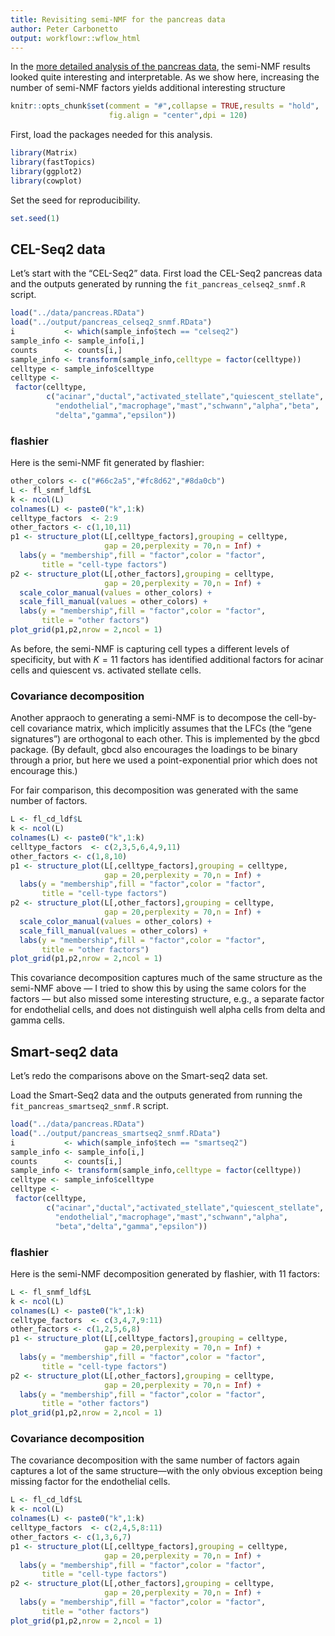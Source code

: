 ```yaml
---
title: Revisiting semi-NMF for the pancreas data
author: Peter Carbonetto
output: workflowr::wflow_html
---
```


In the
[more detailed analysis of the pancreas data](pancreas_snmf.html), the
semi-NMF results looked quite interesting and interpretable. As we
show here, increasing the number of semi-NMF factors yields additional
interesting structure

```r
knitr::opts_chunk$set(comment = "#",collapse = TRUE,results = "hold",
                      fig.align = "center",dpi = 120)
```

First, load the packages needed for this analysis.

```r
library(Matrix)
library(fastTopics)
library(ggplot2)
library(cowplot)
```

Set the seed for reproducibility.

```r
set.seed(1)
```

## CEL-Seq2 data

Let's start with the "CEL-Seq2" data. First load the CEL-Seq2 pancreas
data and the outputs generated by running the
`fit_pancreas_celseq2_snmf.R` script.

```r
load("../data/pancreas.RData")
load("../output/pancreas_celseq2_snmf.RData")
i           <- which(sample_info$tech == "celseq2")
sample_info <- sample_info[i,]
counts      <- counts[i,]
sample_info <- transform(sample_info,celltype = factor(celltype))
celltype <- sample_info$celltype
celltype <-
 factor(celltype,
        c("acinar","ductal","activated_stellate","quiescent_stellate",
          "endothelial","macrophage","mast","schwann","alpha","beta",
          "delta","gamma","epsilon"))
```

### flashier

Here is the semi-NMF fit generated by flashier:

```r
other_colors <- c("#66c2a5","#fc8d62","#8da0cb")
L <- fl_snmf_ldf$L
k <- ncol(L)
colnames(L) <- paste0("k",1:k)
celltype_factors  <- 2:9
other_factors <- c(1,10,11)
p1 <- structure_plot(L[,celltype_factors],grouping = celltype,
                     gap = 20,perplexity = 70,n = Inf) +
  labs(y = "membership",fill = "factor",color = "factor",
       title = "cell-type factors")
p2 <- structure_plot(L[,other_factors],grouping = celltype,
                     gap = 20,perplexity = 70,n = Inf) +
  scale_color_manual(values = other_colors) +
  scale_fill_manual(values = other_colors) +
  labs(y = "membership",fill = "factor",color = "factor",
       title = "other factors")
plot_grid(p1,p2,nrow = 2,ncol = 1)
```

As before, the semi-NMF is capturing cell types a different levels of
specificity, but with $K = 11$ factors has identified additional
factors for acinar cells and quiescent vs. activated stellate cells.

### Covariance decomposition

Another appraoch to generating a semi-NMF is to decompose the
cell-by-cell covariance matrix, which implicitly assumes that the LFCs
(the "gene signatures") are orthogonal to each other. This is
implemented by the gbcd package. (By default, gbcd also encourages the
loadings to be binary through a prior, but here we used a
point-exponential prior which does not encourage this.)

For fair comparison, this decomposition was generated with the same
number of factors.

```r
L <- fl_cd_ldf$L
k <- ncol(L)
colnames(L) <- paste0("k",1:k)
celltype_factors  <- c(2,3,5,6,4,9,11)
other_factors <- c(1,8,10)
p1 <- structure_plot(L[,celltype_factors],grouping = celltype,
                     gap = 20,perplexity = 70,n = Inf) +
  labs(y = "membership",fill = "factor",color = "factor",
       title = "cell-type factors")
p2 <- structure_plot(L[,other_factors],grouping = celltype,
                     gap = 20,perplexity = 70,n = Inf) +
  scale_color_manual(values = other_colors) +
  scale_fill_manual(values = other_colors) +
  labs(y = "membership",fill = "factor",color = "factor",
       title = "other factors")
plot_grid(p1,p2,nrow = 2,ncol = 1)
```

This covariance decomposition captures much of the same structure as
the semi-NMF above — I tried to show this by using the same colors for
the factors — but also missed some interesting structure, e.g., a
separate factor for endothelial cells, and does not distinguish well
alpha cells from delta and gamma cells.

## Smart-seq2 data

Let's redo the comparisons above on the Smart-seq2 data set.

Load the Smart-Seq2 data and the outputs generated from running
the `fit_pancreas_smartseq2_snmf.R` script.

```r
load("../data/pancreas.RData")
load("../output/pancreas_smartseq2_snmf.RData")
i           <- which(sample_info$tech == "smartseq2")
sample_info <- sample_info[i,]
counts      <- counts[i,]
sample_info <- transform(sample_info,celltype = factor(celltype))
celltype <- sample_info$celltype
celltype <-
 factor(celltype,
        c("acinar","ductal","activated_stellate","quiescent_stellate",
		  "endothelial","macrophage","mast","schwann","alpha",
		  "beta","delta","gamma","epsilon"))
```

### flashier

Here is the semi-NMF decomposition generated by flashier, with 11
factors:

```r
L <- fl_snmf_ldf$L
k <- ncol(L)
colnames(L) <- paste0("k",1:k)
celltype_factors  <- c(3,4,7,9:11)
other_factors <- c(1,2,5,6,8)
p1 <- structure_plot(L[,celltype_factors],grouping = celltype,
                     gap = 20,perplexity = 70,n = Inf) +
  labs(y = "membership",fill = "factor",color = "factor",
       title = "cell-type factors")
p2 <- structure_plot(L[,other_factors],grouping = celltype,
                     gap = 20,perplexity = 70,n = Inf) +
  labs(y = "membership",fill = "factor",color = "factor",
       title = "other factors")
plot_grid(p1,p2,nrow = 2,ncol = 1)
```

### Covariance decomposition

The covariance decomposition with the same number of factors again
captures a lot of the same structure—with the only obvious exception
being missing factor for the endothelial cells.

```r
L <- fl_cd_ldf$L
k <- ncol(L)
colnames(L) <- paste0("k",1:k)
celltype_factors  <- c(2,4,5,8:11)
other_factors <- c(1,3,6,7)
p1 <- structure_plot(L[,celltype_factors],grouping = celltype,
                     gap = 20,perplexity = 70,n = Inf) +
  labs(y = "membership",fill = "factor",color = "factor",
       title = "cell-type factors")
p2 <- structure_plot(L[,other_factors],grouping = celltype,
                     gap = 20,perplexity = 70,n = Inf) +
  labs(y = "membership",fill = "factor",color = "factor",
       title = "other factors")
plot_grid(p1,p2,nrow = 2,ncol = 1)
```
